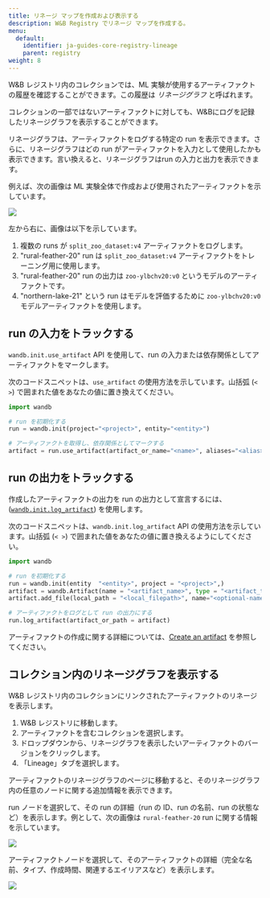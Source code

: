 ```yaml
---
title: リネージ マップを作成および表示する
description: W&B Registry でリネージ マップを作成する。
menu:
  default:
    identifier: ja-guides-core-registry-lineage
    parent: registry
weight: 8
---
```


W&B レジストリ内のコレクションでは、ML 実験が使用するアーティファクトの履歴を確認することができます。この履歴は _リネージグラフ_ と呼ばれます。

<Info>
コレクションの一部ではないアーティファクトに対しても、W&Bにログを記録したリネージグラフを表示することができます。
</Info>

リネージグラフは、アーティファクトをログする特定の run を表示できます。さらに、リネージグラフはどの run がアーティファクトを入力として使用したかも表示できます。言い換えると、リネージグラフはrun の入力と出力を表示できます。

例えば、次の画像は ML 実験全体で作成および使用されたアーティファクトを示しています。

<Frame>
    <img src="/images/registry/registry_lineage.png"  />
</Frame>

左から右に、画像は以下を示しています。
1. 複数の runs が `split_zoo_dataset:v4` アーティファクトをログします。
2. "rural-feather-20" run は `split_zoo_dataset:v4` アーティファクトをトレーニング用に使用します。
3. "rural-feather-20" run の出力は `zoo-ylbchv20:v0` というモデルのアーティファクトです。
4. "northern-lake-21" という run はモデルを評価するために `zoo-ylbchv20:v0` モデルアーティファクトを使用します。

## run の入力をトラックする

`wandb.init.use_artifact` API を使用して、run の入力または依存関係としてアーティファクトをマークします。

次のコードスニペットは、`use_artifact` の使用方法を示しています。山括弧 (`< >`) で囲まれた値をあなたの値に置き換えてください。

```python
import wandb

# run を初期化する
run = wandb.init(project="<project>", entity="<entity>")

# アーティファクトを取得し、依存関係としてマークする
artifact = run.use_artifact(artifact_or_name="<name>", aliases="<alias>")
```

## run の出力をトラックする

作成したアーティファクトの出力を run の出力として宣言するには、([`wandb.init.log_artifact`](/ja/ref/python/run.md#log_artifact)) を使用します。

次のコードスニペットは、`wandb.init.log_artifact` API の使用方法を示しています。山括弧 (`< >`) で囲まれた値をあなたの値に置き換えるようにしてください。

```python
import wandb

# run を初期化する
run = wandb.init(entity  "<entity>", project = "<project>",)
artifact = wandb.Artifact(name = "<artifact_name>", type = "<artifact_type>")
artifact.add_file(local_path = "<local_filepath>", name="<optional-name>")

# アーティファクトをログとして run の出力にする
run.log_artifact(artifact_or_path = artifact)
```

アーティファクトの作成に関する詳細については、[Create an artifact](/ja/guides/core/artifacts/construct-an-artifact) を参照してください。

## コレクション内のリネージグラフを表示する

W&B レジストリ内のコレクションにリンクされたアーティファクトのリネージを表示します。

1. W&B レジストリに移動します。
2. アーティファクトを含むコレクションを選択します。
3. ドロップダウンから、リネージグラフを表示したいアーティファクトのバージョンをクリックします。
4. 「Lineage」タブを選択します。

アーティファクトのリネージグラフのページに移動すると、そのリネージグラフ内の任意のノードに関する追加情報を表示できます。

run ノードを選択して、その run の詳細（run の ID、run の名前、run の状態など）を表示します。例として、次の画像は `rural-feather-20` run に関する情報を示しています。

<Frame>
    <img src="/images/registry/lineage_expanded_node.png"  />
</Frame>

アーティファクトノードを選択して、そのアーティファクトの詳細（完全な名前、タイプ、作成時間、関連するエイリアスなど）を表示します。

<Frame>
    <img src="/images/registry/lineage_expanded_artifact_node.png"  />
</Frame>